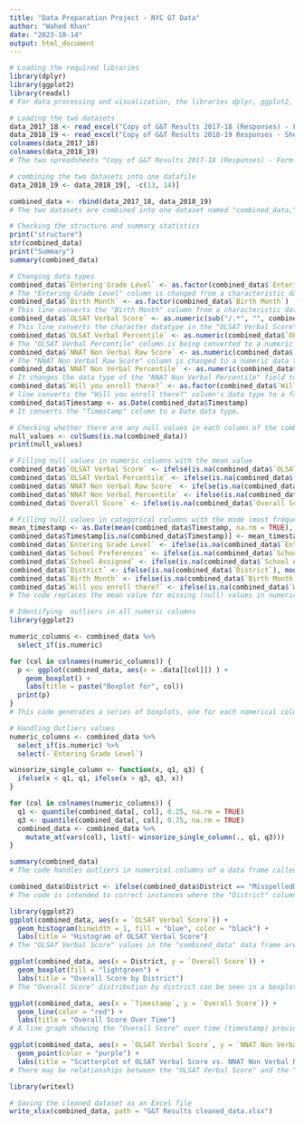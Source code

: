 ---
title: "Data Preparation Project - NYC GT Data"
author: "Wahed Khan"
date: "2023-10-14"
output: html_document
---

```{r}
# Loading the required libraries
library(dplyr)
library(ggplot2)
library(readxl)
# For data processing and visualization, the libraries dplyr, ggplot2, and readxl are loaded.
```

```{r}
# Loading the two datasets
data_2017_18 <- read_excel("Copy of G&T Results 2017-18 (Responses) - Form Responses 1.xlsx")
data_2018_19 <- read_excel("Copy of G&T Results 2018-19 Responses - Sheet1.xlsx")
colnames(data_2017_18)
colnames(data_2018_19)
# The two spreadsheets "Copy of G&T Results 2017-18 (Responses) - Form Responses 1.xlsx" and "Copy of G&T Results 2018-19 Responses - Sheet1.xlsx" were loaded and given the labels "data_2017_18" and "data_2018_19," respectively.
```

```{r}
# combining the two datasets into one datafile
data_2018_19 <- data_2018_19[, -c(13, 14)]

combined_data <- rbind(data_2017_18, data_2018_19)
# The two datasets are combined into one dataset named "combined_data,".
```

```{r}
# Checking the structure and summary statistics
print("structure")
str(combined_data)
print("Summary")
summary(combined_data)
```

```{r}
# Changing data types
combined_data$`Entering Grade Level` <- as.factor(combined_data$`Entering Grade Level`)
# The "Entering Grade Level" column is changed from a characteristic datatype to a factor by this line.
combined_data$`Birth Month` <- as.factor(combined_data$`Birth Month`)
# This line converts the "Birth Month" column from a characteristic datatype to a factor.
combined_data$`OLSAT Verbal Score` <- as.numeric(sub("/.*", "", combined_data$`OLSAT Verbal Score`))
# This line converts the character datatype in the "OLSAT Verbal Score" column to a numerical number.
combined_data$`OLSAT Verbal Percentile` <- as.numeric(combined_data$`OLSAT Verbal Percentile`)
# The "OLSAT Verbal Percentile" column is being converted to a numeric data type in this line.
combined_data$`NNAT Non Verbal Raw Score` <- as.numeric(combined_data$`NNAT Non Verbal Raw Score`)
# The "NNAT Non Verbal Raw Score" column is changed to a numeric data type.
combined_data$`NNAT Non Verbal Percentile` <- as.numeric(combined_data$`NNAT Non Verbal Percentile`)
# It changes the data type of the "NNAT Non Verbal Percentile" field to numeric.
combined_data$`Will you enroll there?` <- as.factor(combined_data$`Will you enroll there?`)
# line converts the "Will you enroll there?" column's data type to a factor.
combined_data$Timestamp <- as.Date(combined_data$Timestamp)
# It converts the "Timestamp" column to a Date data type. 
```

```{r}
# Checking whether there are any null values in each column of the combined data
null_values <- colSums(is.na(combined_data))
print(null_values)
```

```{r}
# Filling null values in numeric columns with the mean value
combined_data$`OLSAT Verbal Score` <- ifelse(is.na(combined_data$`OLSAT Verbal Score`), mean(combined_data$`OLSAT Verbal Score`, na.rm = TRUE), combined_data$`OLSAT Verbal Score`)
combined_data$`OLSAT Verbal Percentile` <- ifelse(is.na(combined_data$`OLSAT Verbal Percentile`), mean(combined_data$`OLSAT Verbal Percentile`, na.rm = TRUE), combined_data$`OLSAT Verbal Percentile`)
combined_data$`NNAT Non Verbal Raw Score` <- ifelse(is.na(combined_data$`NNAT Non Verbal Raw Score`), mean(combined_data$`NNAT Non Verbal Raw Score`, na.rm = TRUE), combined_data$`NNAT Non Verbal Raw Score`)
combined_data$`NNAT Non Verbal Percentile` <- ifelse(is.na(combined_data$`NNAT Non Verbal Percentile`), mean(combined_data$`NNAT Non Verbal Percentile`, na.rm = TRUE), combined_data$`NNAT Non Verbal Percentile`)
combined_data$`Overall Score` <- ifelse(is.na(combined_data$`Overall Score`), mean(combined_data$`Overall Score`, na.rm = TRUE), combined_data$`Overall Score`)

# Filling null values in categorical columns with the mode (most frequent value)
mean_timestamp <- as.Date(mean(combined_data$Timestamp, na.rm = TRUE), origin = "1970-01-01")
combined_data$Timestamp[is.na(combined_data$Timestamp)] <- mean_timestamp
combined_data$`Entering Grade Level` <- ifelse(is.na(combined_data$`Entering Grade Level`), mode(combined_data$`Entering Grade Level`), combined_data$`Entering Grade Level`)
combined_data$`School Preferences` <- ifelse(is.na(combined_data$`School Preferences`), mode(combined_data$`School Preferences`), combined_data$`School Preferences`)
combined_data$`School Assigned` <- ifelse(is.na(combined_data$`School Assigned`), mode(combined_data$`School Assigned`), combined_data$`School Assigned`)
combined_data$`District` <- ifelse(is.na(combined_data$`District`), mode(combined_data$`District`), combined_data$`District`)
combined_data$`Birth Month` <- ifelse(is.na(combined_data$`Birth Month`), mode(combined_data$`Birth Month`), combined_data$`Birth Month`)
combined_data$`Will you enroll there?` <- ifelse(is.na(combined_data$`Will you enroll there?`), mode(combined_data$`Will you enroll there?`), combined_data$`Will you enroll there?`)
# The code replaces the mean value for missing (null) values in numeric columns and the mode (most common value) for missing values in categorical fields.
```

```{r}
# Identifying  outliers in all numeric columns
library(ggplot2)

numeric_columns <- combined_data %>%
  select_if(is.numeric)

for (col in colnames(numeric_columns)) {
  p <- ggplot(combined_data, aes(x = .data[[col]]) ) +
    geom_boxplot() +
    labs(title = paste("Boxplot for", col))
  print(p)
}
# This code generates a series of boxplots, one for each numerical column in the "combined_data" data frame, to check for outliers.
```

```{r}
# Handling Outliers values
numeric_columns <- combined_data %>%
  select_if(is.numeric) %>%
  select(-`Entering Grade Level`)

winsorize_single_column <- function(x, q1, q3) {
  ifelse(x < q1, q1, ifelse(x > q3, q3, x))
}

for (col in colnames(numeric_columns)) {
  q1 <- quantile(combined_data[, col], 0.25, na.rm = TRUE)
  q3 <- quantile(combined_data[, col], 0.75, na.rm = TRUE)
  combined_data <- combined_data %>%
    mutate_at(vars(col), list(~ winsorize_single_column(., q1, q3)))
}

summary(combined_data)
# The code handles outliers in numerical columns of a data frame called "combined_data" by utilizing winsorization.
```

```{r}
combined_data$District <- ifelse(combined_data$District == "MisspelledDistrict", "CorrectDistrict", combined_data$District)
# The code is intended to correct instances where the "District" column contains the value "MisspelledDistrict" and replace it with "CorrectDistrict".
```

```{r}
library(ggplot2)
ggplot(combined_data, aes(x = `OLSAT Verbal Score`)) +
  geom_histogram(binwidth = 1, fill = "blue", color = "black") +
  labs(title = "Histogram of OLSAT Verbal Score")
# The "OLSAT Verbal Score" values in the "combined_data" data frame are distributed as a histogram by code.
```

```{r}
ggplot(combined_data, aes(x = District, y = `Overall Score`)) +
  geom_boxplot(fill = "lightgreen") +
  labs(title = "Overall Score by District")
# The "Overall Score" distribution by district can be seen in a boxplot, enabling score comparison by district.
```

```{r}
ggplot(combined_data, aes(x = `Timestamp`, y = `Overall Score`)) +
  geom_line(color = "red") +
  labs(title = "Overall Score Over Time")
# A line graph showing the "Overall Score" over time (timestamp) provides information on score patterns over the specified time frame.
```

```{r}
ggplot(combined_data, aes(x = `OLSAT Verbal Score`, y = `NNAT Non Verbal Raw Score`)) +
  geom_point(color = "purple") +
  labs(title = "Scatterplot of OLSAT Verbal Score vs. NNAT Non Verbal Raw Score")
# There may be relationships between the "OLSAT Verbal Score" and the "NNAT Non Verbal Raw Score," as shown by the scatterplot that compares.
```

```{r}

library(writexl)

# Saving the cleaned dataset as an Excel file
write_xlsx(combined_data, path = "G&T Results cleaned_data.xlsx")
```

